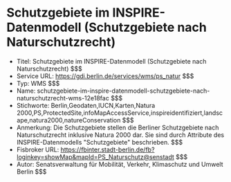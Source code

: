 # Schutzgebiete im INSPIRE-Datenmodell (Schutzgebiete nach Naturschutzrecht)
- Titel: Schutzgebiete im INSPIRE-Datenmodell (Schutzgebiete nach Naturschutzrecht) $$$
- Service URL: https://gdi.berlin.de/services/wms/ps_natur $$$
- Typ: WMS $$$
- Name: schutzgebiete-im-inspire-datenmodell-schutzgebiete-nach-naturschutzrecht-wms-12e18fac $$$
- Stichworte: Berlin,Geodaten,IUCN,Karten,Natura 2000,PS,ProtectedSite,infoMapAccessService,inspireidentifiziert,landscape,natura2000,natureConservation $$$
- Anmerkung: Die Schutzgebiete stellen die Berliner Schutzgebiete nach Naturschutzrecht inklusive Natura 2000 dar. Sie sind durch Attribute des INSPIRE-Datenmodells "Schutzgebiete" beschrieben. $$$
- Fisbroker URL: https://fbinter.stadt-berlin.de/fb?loginkey=showMap&mapId=PS_Naturschutz@senstadt $$$
- Autor: Senatsverwaltung für Mobilität, Verkehr, Klimaschutz und Umwelt Berlin $$$
